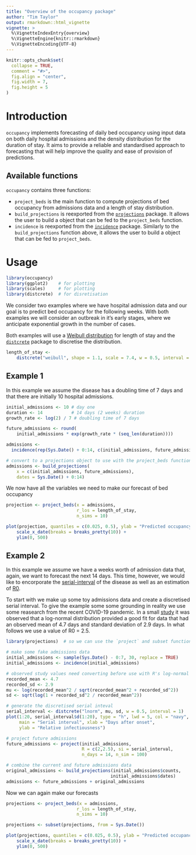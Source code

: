 ```yaml
---
title: "Overview of the occupancy package"
author: "Tim Taylor"
output: rmarkdown::html_vignette
vignette: >
  %\VignetteIndexEntry{overview}
  %\VignetteEngine{knitr::rmarkdown}
  %\VignetteEncoding{UTF-8}
---
```


```r
knitr::opts_chunk$set(
  collapse = TRUE,
  comment = "#>",
  fig.align = "center",
  fig.width = 7,
  fig.height = 5
)
```

# Introduction
`occupancy` implements forecasting of daily bed occupancy using input data on both
daily hospital admissions and the density distribution for the duration of stay.
It aims to provide a reliable and standardised approach to forecasting that will
help improve the quality and ease of provision of predictions.

## Available functions
`occupancy` contains three functions:

* `project_beds` is the main function to compute projections of bed occupancy
from admissions data and a length of stay distribution.
* `build_projections` is reexported from the 
[`projections`](https://cran.r-project.org/web/packages/projections/index.html)
package.  It allows the user to build a
\code{\link[projections:build_projections]{projections}}
object that can be fed to the `project_beds` function.
* `incidence` is reexported from the 
[`incidence`](https://cran.r-project.org/web/packages/incidence/index.html)
package.  Similarly to the `build_projections` function above, it allows the
user to build a \code{\link[incidence::incidence]{incidence}} object that can be
fed to `project_beds`.

# Usage
```r
library(occupancy)
library(ggplot2)    # for plotting
library(scales)     # for plotting
library(distcrete)  # for disretisation
```

We consider two examples where we have hospital admission data and our goal is
to predict bed occupancy for the following weeks. With both examples we will 
consider an outbreak in it's early stages, where we anticipate exponential
growth in the number of cases.

Both examples will use a
[Weibull distribution](https://en.wikipedia.org/wiki/Weibull_distribution) for
length of stay and the
[`distcrete`](https://cran.r-project.org/web/packages/distcrete/index.html)
package to discretise the distribution.


```r
length_of_stay <-
    distcrete("weibull", shape = 1.1, scale = 7.4, w = 0.5, interval = 1)
```


## Example 1
In this example we assume the disease has a doubling time of 7 days and 
that there are initially 10 hospital admissions.

```r
initial_admissions <- 10 # day one
duration <- 14           # 14 days (2 weeks) duration
growth_rate <- log(2) / 7 # doubling time of 7 days

future_admissions <- round(
    initial_admissions * exp(growth_rate * (seq_len(duration))))

admissions <- 
  incidence(rep(Sys.Date() + 0:14, c(initial_admissions, future_admissions)))

# convert to a projections object to use with the project_beds function
admissions <- build_projections(
    x = c(initial_admissions, future_admissions), 
    dates = Sys.Date() + 0:14)
```

We now have all the variables we need to make our forecast of bed occupancy

```r
projection <- project_beds(x = admissions, 
                           r_los = length_of_stay, 
                           n_sims = 10)

plot(projection, quantiles = c(0.025, 0.5), ylab = "Predicted occupancy") + 
    scale_x_date(breaks = breaks_pretty(10)) + 
    ylim(0, 500)
```

## Example 2
In this example we assume we have a weeks worth of admission data that, again, 
we want to forecast the next 14 days.  This time, however, we would like to
encorporate the [serial-interval](https://en.wikipedia.org/wiki/Serial_interval)
of the disease as well as an estimation of
[R0](https://en.wikipedia.org/wiki/Basic_reproduction_number).

To start with we make up some toy admissions data and create a discretised
serial interval.  To give the example some some grounding in reality we use some
reasearch from the recent COVID-19 pandemic.  In a small [study](https://www.ijidonline.com/article/S1201-9712(20)30119-3/fulltext) it
was observed that a log-normal distribution provided a good fit for
data that had an observed mean of 4.7 days and standard deviation of 2.9 days.
In what follows we use a value of R0 = 2.5.

```r
library(projections)  # so we can use the `project` and subset functions 

# make some fake admissions data
initial_admissions <- sample(Sys.Date() - 0:7, 30, replace = TRUE)
initial_admissions <- incidence(initial_admissions)

# observed study values need converting before use with R's log-normal function
recorded_mean <- 4.7
recorded_sd <- 2.9
mu <- log(recorded_mean^2 / sqrt(recorded_mean^2 + recorded_sd^2))
sd <- sqrt(log(1 + recorded_sd^2 / recorded_mean^2))

# generate the discretised serial inteval
serial_interval <- distcrete("lnorm", mu, sd, w = 0.5, interval = 1)
plot(1:20, serial_interval$d(1:20), type = "h", lwd = 5, col = "navy",
     main = "Serial interval", xlab = "Days after onset",
     ylab = "Relative infectiousness")

# project future admissions
future_admissions <- project(initial_admissions,
                             R = c(2,2.5), si = serial_interval,
                             n_days = 14, n_sim = 100)

# combine the current and future admissions data
original_admissions <- build_projections(initial_admissions$counts,
                                        initial_admissions$dates)
admissions <- future_admissions + original_admissions
```

Now we can again make our forecasts
```r
projections <- project_beds(x = admissions, 
                           r_los = length_of_stay, 
                           n_sims = 10)

projections <- subset(projections, from = Sys.Date())

plot(projections, quantiles = c(0.025, 0.5), ylab = "Predicted occupancy") + 
    scale_x_date(breaks = breaks_pretty(10)) + 
    ylim(0, 500)
```
